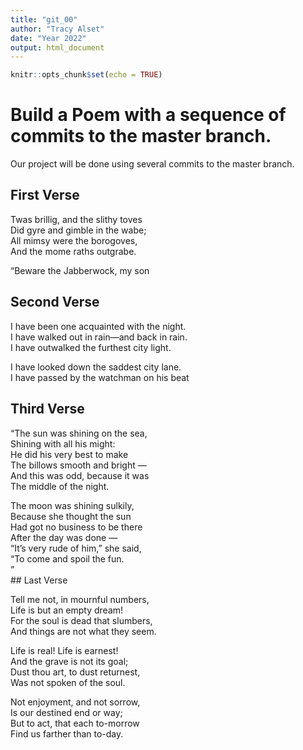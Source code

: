 ```yaml
---
title: "git_00"
author: "Tracy Alset"
date: "Year 2022"
output: html_document
---
```


```r
knitr::opts_chunk$set(echo = TRUE)
```
# Build a Poem with a sequence of commits to the master branch.
Our project will be done using several commits to the master branch.
<!-- Do not modify or change any text in "!--" bracketed areas such as this --- these are instructions to
you, if you change any of this the git program will notice it and compromise your git merging strategy !-->

## First Verse 
<!--Put the first five lines of a poem by Lewis Carrol in this section!-->

Twas brillig, and the slithy toves  
   Did gyre and gimble in the wabe;  
All mimsy were the borogoves,  
   And the mome raths outgrabe.  
  
"Beware the Jabberwock, my son 

## Second Verse
<!--Put the first five lines of a poem by Robert Frost here!-->

I have been one acquainted with the night.  
I have walked out in rain—and back in rain.  
I have outwalked the furthest city light.  
  
I have looked down the saddest city lane.  
I have passed by the watchman on his beat  

## Third Verse
<!--Put the first two verses of The Walrus and the Carpenter here!-->

"The sun was shining on the sea,  
      Shining with all his might:  
He did his very best to make  
      The billows smooth and bright —  
And this was odd, because it was  
      The middle of the night.  
  
The moon was shining sulkily,  
      Because she thought the sun  
Had got no business to be there  
      After the day was done —  
"It's very rude of him," she said,  
      "To come and spoil the fun.  
      "  
## Last Verse
<!--Put a short poem of your choice 8-20 lines,here!-->
 
 Tell me not, in mournful numbers,  
   Life is but an empty dream!  
For the soul is dead that slumbers,  
   And things are not what they seem.  
  
Life is real! Life is earnest!  
   And the grave is not its goal;  
Dust thou art, to dust returnest,  
   Was not spoken of the soul.  
  
Not enjoyment, and not sorrow,  
   Is our destined end or way;  
But to act, that each to-morrow  
   Find us farther than to-day.  